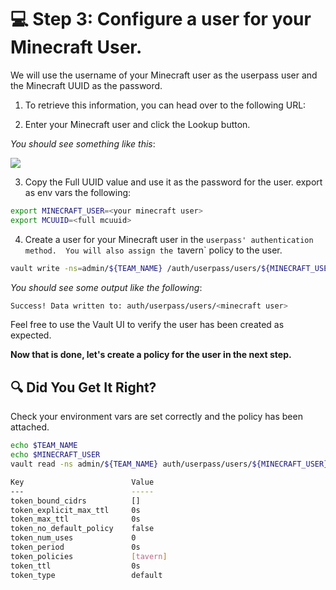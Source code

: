 # 💻 Step 3: Configure a user for your Minecraft User.


We will use the username of your Minecraft user as the userpass user and the Minecraft UUID as the password.

1. To retrieve this information, you can head over to the following URL: <Link href="https://mcuuid.net/" target="_blank" rel="noopener noreferrer"/>

2. Enter your Minecraft user and click the Lookup button. 

_You should see something like this_:

![](/assets/task_1b/mcuuid.png)

3. Copy the Full UUID value and use it as the password for the user.
export as env vars the following:

```bash
export MINECRAFT_USER=<your minecraft user>
export MCUUID=<full mcuuid>
```

4. Create a user for your Minecraft user in the `userpass' authentication method. 
   You will also assign the `tavern` policy to the user.

```bash
vault write -ns=admin/${TEAM_NAME} /auth/userpass/users/${MINECRAFT_USER} password="${MCUUID}" policies="tavern"
```

_You should see some output like the following_:

```bash
Success! Data written to: auth/userpass/users/<minecraft user>
```

Feel free to use the Vault UI to verify the user has been created as expected.

**Now that is done, let's create a policy for the user in the next step.**

## 🔍 Did You Get It Right?

<Solution>
Check your environment vars are set correctly and the policy has been attached.

```bash
echo $TEAM_NAME
echo $MINECRAFT_USER
vault read -ns admin/${TEAM_NAME} auth/userpass/users/${MINECRAFT_USER}
```

```bash
Key                        Value
---                        -----
token_bound_cidrs          []
token_explicit_max_ttl     0s
token_max_ttl              0s
token_no_default_policy    false
token_num_uses             0
token_period               0s
token_policies             [tavern]
token_ttl                  0s
token_type                 default
```
</Solution>